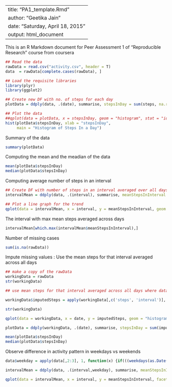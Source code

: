 
---
title: "PA1_template.Rmd"
author: "Geetika Jain"
date: "Saturday, April 18, 2015"
output: html_document
---

This is an R Markdown document for Peer Assessment 1 of "Reproducible Research" course from coursera

```r
## Read the data
rawData = read.csv("activity.csv", header = T)
data  = rawData[complete.cases(rawData), ]

## Load the requisite libraries
library(plyr)
library(ggplot2)

## Create new DF with no. of steps for each day
plotData = ddply(data, .(date), summarise, stepsInDay = sum(steps, na.rm = T))

## Plot the data
##qplot(data = plotData, x = stepsInDay, geom = "histogram", stat = "identity")
hist(plotData$stepsInDay, xlab = "stepsInDay", 
     main = "Histogram of Steps In a Day")
```

Summary of the  data

```r
summary(plotData)
```


Computing the mean and the meadian of the data
```r
mean(plotData$stepsInDay)
median(plotData$stepsInDay)
```

Computing average number of steps in an interval
```r

## Create DF with number of steps in an interval averaged over all days
intervalMean = ddply(data, .(interval), summarise, meanStepsInInterval = mean(steps))

## Plot a line graph for the trend
qplot(data = intervalMean, x = interval, y = meanStepsInInterval, geom = "line", stat = "identity")
```


The interval with max mean steps averaged across days

```r
intervalMean[which.max(intervalMean$meanStepsInInterval),]
```

Number of missing cases

```r
sum(is.na(rawData))
```

Impute missing values : Use the mean steps for that interval averaged across all days

```r
## make a copy of the rawData
workingData = rawData
str(workingData)

## use mean steps for that interval averaged across all days where data is not available

workingData$imputedSteps = apply(workingData[,c('steps', 'interval')], 1, function(x) {if(is.na(x[1]))  intervalMean[which(intervalMean$interval == x[2]), 2]  else x[1]})

str(workingData)

qplot(data = workingData, x = date, y = imputedSteps, geom = "histogram", stat = "identity")

plotData = ddply(workingData, .(date), summarise, stepsInDay = sum(imputedSteps, na.rm = T))

mean(plotData$stepsInDay)
median(plotData$stepsInDay)
```

Observe difference in activity pattern in weekdays vs weekends
```r
data$weekday = apply(data[,2:3], 1, function(x) {if(((weekdays(as.Date(x[1]))) == "Saturday") || (weekdays(as.Date(x[1])) == "Sunday"))  "Weekend"  else  "Weekday"})

intervalMean = ddply(data, .(interval,weekday), summarise, meanStepsInInterval = mean(steps, na.rm = T))

qplot(data = intervalMean, x = interval, y = meanStepsInInterval, facets = weekday ~ . , geom = "line", stat = "identity", xlab = "Interval", ylab = "Number of steps")
```



